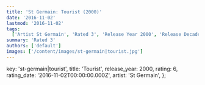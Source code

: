 ```yaml
---
title: 'St Germain: Tourist (2000)'
date: '2016-11-02'
lastmod: '2016-11-02'
tags:
  ['Artist St Germain', 'Rated 3', 'Release Year 2000', 'Release Decade 2000']
summary: 'Rated 3'
authors: ['default']
images: ['/content/images/st-germain|tourist.jpg']
---
```


  key: 'st-germain|tourist',
  title: 'Tourist',
  release_year: 2000,
  rating: 6,
  rating_date: '2016-11-02T00:00:00.000Z',
  artist: 'St Germain',
};

<MusicRating data={data} />
